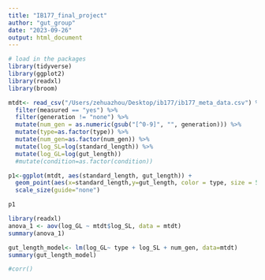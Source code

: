 ```yaml
---
title: "IB177_final_project"
author: "gut_group"
date: "2023-09-26"
output: html_document
---
```

```r
# load in the packages
library(tidyverse)
library(ggplot2)
library(readxl)
library(broom)

```
```r
mtdt<- read_csv("/Users/zehuazhou/Desktop/ib177/ib177_meta_data.csv") %>% 
  filter(measured == "yes") %>%
  filter(generation != "none") %>%
  mutate(num_gen = as.numeric(gsub("[^0-9]", "", generation))) %>%
  mutate(type=as.factor(type)) %>%
  mutate(num_gen=as.factor(num_gen)) %>%
  mutate(log_SL=log(standard_length)) %>%
  mutate(log_GL=log(gut_length))
  #mutate(condition=as.factor(condition))

p1<-ggplot(mtdt, aes(standard_length, gut_length)) + 
  geom_point(aes(x=standard_length,y=gut_length, color = type, size = 5)) + 
  scale_size(guide="none") 

p1
```
```r
library(readxl)
anova_1 <- aov(log_GL ~ mtdt$log_SL, data = mtdt)
summary(anova_1)

gut_length_model<- lm(log_GL~ type + log_SL + num_gen, data=mtdt)
summary(gut_length_model)

#corr()
```

```r



```
